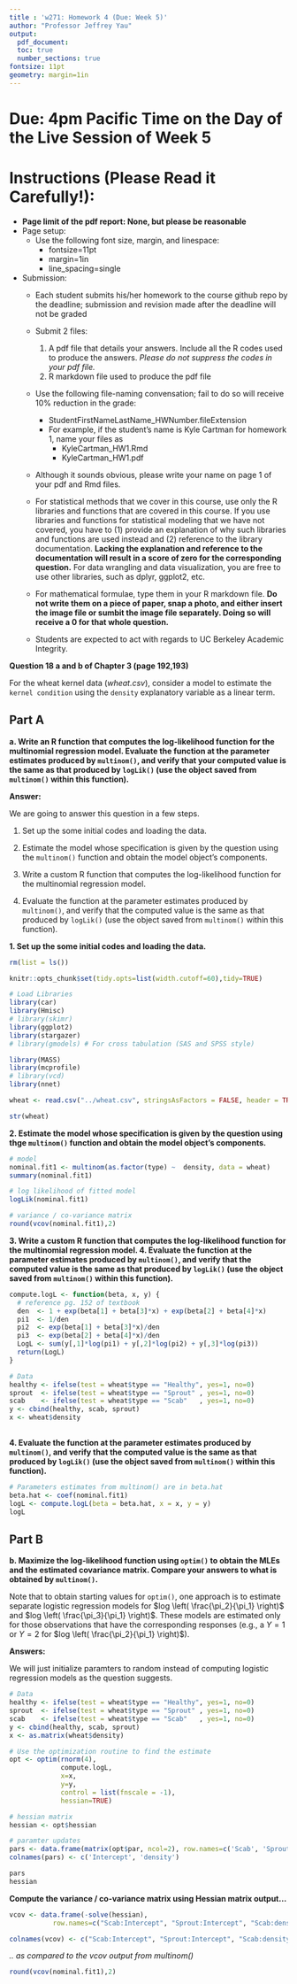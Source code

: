 ```yaml
---
title : 'w271: Homework 4 (Due: Week 5)'
author: "Professor Jeffrey Yau"
output: 
  pdf_document:
  toc: true
  number_sections: true
fontsize: 11pt
geometry: margin=1in
---
```


# Due: 4pm Pacific Time on the Day of the Live Session of Week 5

# Instructions (Please Read it Carefully!):

*  $\textbf{Page limit of the pdf report: None, but please be reasonable}$
* Page setup: 
  * Use the following font size, margin, and linespace:
    * fontsize=11pt
    * margin=1in
    * line_spacing=single

* Submission:
    * Each student submits his/her homework to the course github repo by the deadline; submission and revision made after the deadline will not be graded
    
    * Submit 2 files:
        1. A pdf file that details your answers. Include all the R codes used to produce the answers. *Please do not suppress the codes in your pdf file.*
        2. R markdown file used to produce the pdf file
    
    * Use the following file-naming convensation; fail to do so will receive $10\%$ reduction in the grade:
        * StudentFirstNameLastName_HWNumber.fileExtension
        * For example, if the student's name is Kyle Cartman for homework 1, name your files as
            * KyleCartman_HW1.Rmd
            * KyleCartman_HW1.pdf
    
    * Although it sounds obvious, please write your name on page 1 of your pdf and Rmd files.

    * For statistical methods that we cover in this course, use only the R libraries and functions that are covered in this course. If you use libraries and functions for statistical modeling that we have not covered, you have to  (1) provide an explanation of why such libraries and functions are used instead and (2) reference to the library documentation. **Lacking the explanation and reference to the documentation will result in a score of zero for the corresponding question.** For data wrangling and data visualization, you are free to use other libraries, such as dplyr, ggplot2, etc.

  * For mathematical formulae, type them in your R markdown file. **Do not write them on a piece of paper, snap a photo, and either insert the image file or sumbit the image file separately. Doing so will receive a $0$ for that whole question.**

  *  Students are expected to act with regards to UC Berkeley Academic Integrity.

\newpage
**Question 18 a and b of Chapter 3 (page 192,193)**

For the wheat kernel data (*wheat.csv*), consider a model to estimate the `kernel condition` using the `density` explanatory variable as a linear term.

## Part A

**a. Write an R function that computes the log-likelihood function for the multinomial regression model. Evaluate the function at the parameter estimates produced by `multinom()`, and verify that your computed value is the same as that produced by `logLik()` (use the object saved from `multinom()` within this function).**


**Answer:**

We are going to answer this question in a few steps. 

  1. Set up the some initial codes and loading the data. 
  
  2. Estimate the model whose specification is given by the question using the `multinom()` function and obtain the model object's components.
  
  3. Write a custom R function that computes the log-likelihood function for the multinomial regression model. 

  4. Evaluate the function at the parameter estimates produced by `multinom()`, and verify that the computed value is the same as that produced by `logLik()` (use the object saved from `multinom()` within this function).


**1. Set up the some initial codes and loading the data.**
```r
rm(list = ls())

knitr::opts_chunk$set(tidy.opts=list(width.cutoff=60),tidy=TRUE)

# Load Libraries
library(car)
library(Hmisc)
# library(skimr)
library(ggplot2)
library(stargazer)
# library(gmodels) # For cross tabulation (SAS and SPSS style)

library(MASS)
library(mcprofile)
# library(vcd)
library(nnet)

wheat <- read.csv("../wheat.csv", stringsAsFactors = FALSE, header = TRUE, sep = ",")

str(wheat)
```

**2. Estimate the model whose specification is given by the question using thge `multinom()` function and obtain the model object's components.**
```r
# model
nominal.fit1 <- multinom(as.factor(type) ~  density, data = wheat)
summary(nominal.fit1)

# log likelihood of fitted model
logLik(nominal.fit1)

# variance / co-variance matrix
round(vcov(nominal.fit1),2)
```


**3. Write a custom R function that computes the log-likelihood function for the multinomial regression model. 4. Evaluate the function at the parameter estimates produced by `multinom()`, and verify that the computed value is the same as that produced by `logLik()` (use the object saved from `multinom()` within this function).**

```r
compute.logL <- function(beta, x, y) {
  # reference pg. 152 of textbook
  den  <- 1 + exp(beta[1] + beta[3]*x) + exp(beta[2] + beta[4]*x)
  pi1  <- 1/den
  pi2  <- exp(beta[1] + beta[3]*x)/den
  pi3  <- exp(beta[2] + beta[4]*x)/den
  LogL <- sum(y[,1]*log(pi1) + y[,2]*log(pi2) + y[,3]*log(pi3))
  return(LogL)
}

# Data
healthy <- ifelse(test = wheat$type == "Healthy", yes=1, no=0)
sprout  <- ifelse(test = wheat$type == "Sprout" , yes=1, no=0)
scab    <- ifelse(test = wheat$type == "Scab"   , yes=1, no=0)
y <- cbind(healthy, scab, sprout)
x <- wheat$density
  
```

**4. Evaluate the function at the parameter estimates produced by `multinom()`, and verify that the computed value is the same as that produced by `logLik()` (use the object saved from `multinom()` within this function).**
```r

# Parameters estimates from multinom() are in beta.hat
beta.hat <- coef(nominal.fit1)
logL <- compute.logL(beta = beta.hat, x = x, y = y)
logL
```

## Part B

**b. Maximize the log-likelihood function using `optim()` to obtain the MLEs and the estimated covariance matrix. Compare your answers to what is obtained by `multinom()`.**

Note that to obtain starting values for `optim()`, one approach is to estimate separate logistic regression models for $log \left( \frac{\pi_2}{\pi_1} \right)$ and $log \left( \frac{\pi_3}{\pi_1} \right)$. These models are estimated only for those observations that have the corresponding responses (e.g., a $Y = 1$ or $Y = 2$ for $log \left( \frac{\pi_2}{\pi_1} \right)$).

**Answers:**

We will just initialize paramters to random instead of computing logistic regression models as the question suggests.


```r
# Data
healthy <- ifelse(test = wheat$type == "Healthy", yes=1, no=0)
sprout  <- ifelse(test = wheat$type == "Sprout" , yes=1, no=0)
scab    <- ifelse(test = wheat$type == "Scab"   , yes=1, no=0)
y <- cbind(healthy, scab, sprout)
x <- as.matrix(wheat$density)

# Use the optimization routine to find the estimate
opt <- optim(rnorm(4),
             compute.logL,
             x=x,
             y=y,
             control = list(fnscale = -1),
             hessian=TRUE)

# hessian matrix
hessian <- opt$hessian

# paramter updates
pars <- data.frame(matrix(opt$par, ncol=2), row.names=c('Scab', 'Sprout'))
colnames(pars) <- c('Intercept', 'density')

pars
hessian
```

**Compute the variance / co-variance matrix using Hessian matrix output...**
```r
vcov <- data.frame(-solve(hessian),
           row.names=c("Scab:Intercept", "Sprout:Intercept", "Scab:density", "Sprout:density"))

colnames(vcov) <- c("Scab:Intercept", "Sprout:Intercept", "Scab:density", "Sprout:density")
```

*.. as compared to the vcov output from multinom()*
```r
round(vcov(nominal.fit1),2)
```



